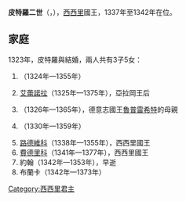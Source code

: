 {{Unreferenced|time=2020-09-28T01:36:52+00:00}}
{{infobox royalty
| name         = 皮特羅二世
| image        = Pedro II da Sicília.jpg
| succession   = 西西里國王
| reign        = 1337年6月25日 — 1342年8月15日
| predecessor  = [[費德里科二世|費德里科二世]]
| successor    = [[西西里的路德維科|路德維科]]
| birth_date   = 1304年
| death_date   = {{death date|1342|8|15|df=y}}
| death_place  = [[卡拉希貝塔|卡拉希貝塔]]
| burial_place = [[巴勒莫主教座堂|巴勒莫主教座堂]]
| house        = [[巴塞隆納王朝|巴塞隆納王朝]]
| father       = [[費德里科二世|費德里科二世]]
| mother       = {{link-en|安茹的艾蕾諾拉|Eleanor of Anjou}}
}}
'''皮特羅二世'''（{{lang-it|Pietro II di Sicilia}}，{{bd|1304年||1342年|8月8日}}），[[西西里君主列表|西西里]]國王，1337年至1342年在位。

== 家庭 ==
1323年，皮特羅與{{le|克恩滕的伊莉莎白|Elizabeth of Carinthia, Queen of Sicily}}結婚，兩人共有3子5女：
# {{le|西西里的科斯坦察 (1324-1355)|Constance of Sicily (regent)|科斯坦察}}（1324年—1355年）
# [[西西里的艾蕾諾拉|艾蕾諾拉]]（1325年—1375年），亞拉岡王后
# {{le|西西里的貝亞特麗切|Beatrice of Sicily (1326–1365)|貝亞特麗切}}（1326年—1365年），德意志國王[[魯普雷希特_(德意志)|魯普雷希特]]的母親
# {{le|西西里的歐菲米亞|Euphemia of Sicily|歐菲米亞}}（1330年—1359年）
# [[西西里的路德維科|路德維科]]（1338年—1355年），西西里國王
# [[費德里科三世|費德里科]]（1341年—1377年），西西里國王
# 約翰（1342年—1353年），早逝
# 布蘭卡（1342年—1373年）

{{S-start}}
{{s-hou|[[巴塞羅那王朝|巴塞羅那王朝]]||1304年|1342年|8月8日}}
{{S-reg}}
{{S-bef| before = [[費德里科二世|費德里科二世]] }}
{{S-ttl| title  = [[西西里國王|西西里國王]]
       | years  = 1337年6月25日—1342年8月15日}}
{{S-aft| after  = [[西西里的路德維科|路德維科]]}}
{{S-end}}

[[Category:西西里君主|Category:西西里君主]]